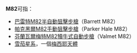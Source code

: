 {{DisambigNav|M|82}}
'''M82'''可指：
* [[巴雷特M82狙擊步槍|巴雷特M82]][[半自動步槍|半自動]][[狙擊步槍|狙擊步槍]]（Barrett M82）
* [[帕克黑爾M82狙擊步槍|帕克黑爾M82]][[手動槍機|手動]][[狙擊步槍|狙擊步槍]]（Parker Hale M82）
* [[芬蘭|芬蘭]][[瓦爾梅特M82突擊步槍|瓦爾梅特M82]][[犢牛式_(槍械)|犢牛式]][[自動步槍|自動步槍]]（Valmet M82）
* [[雪茄星系|雪茄星系]]，一個[[梅西耶天體|梅西耶天體]]

{{disambig}}